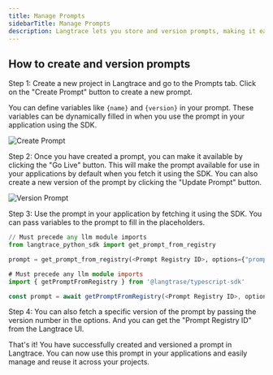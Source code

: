 ```yaml
---
title: Manage Prompts
sidebarTitle: Manage Prompts
description: Langtrace lets you store and version prompts, making it easy to manage and reuse them across your applications. 
---
```


## How to create and version prompts

Step 1: Create a new project in Langtrace and go to the Prompts tab. Click on the "Create Prompt" button to create a new prompt. 

You can define variables like `{name}` and `{version}` in your prompt. These variables can be dynamically filled in when you use the prompt in your application using the SDK.

![Create Prompt](/images/prompt_1.png)

Step 2: Once you have created a prompt, you can make it available by clicking the "Go Live" button. This will make the prompt available for use in your applications by default when you fetch it using the SDK. You can also create a new version of the prompt by clicking the "Update Prompt" button.

![Version Prompt](/images/prompt_2.png)

Step 3: Use the prompt in your application by fetching it using the SDK. You can pass variables to the prompt to fill in the placeholders.

<CodeGroup>

```python Python
// Must precede any llm module imports
from langtrace_python_sdk import get_prompt_from_registry

prompt = get_prompt_from_registry(<Prompt Registry ID>, options={"prompt_version": 1, "variables": {"topic": "Healthcare", "rule1": "Be polite", "rule2": "If you do not know the answer, say I do not know. Do NOT make up stuff" } })
```

```typescript Typescript
# Must precede any llm module imports
import { getPromptFromRegistry } from '@langtrase/typescript-sdk' 

const prompt = await getPromptFromRegistry(<Prompt Registry ID>, options={"prompt_version": 1, "variables": {"topic": "Healthcare", "rule1": "Be polite", "rule2": "If you do not know the answer, say I do not know. Do NOT make up stuff" } })
```

</CodeGroup>

Step 4: You can also fetch a specific version of the prompt by passing the version number in the options. And you can get the "Prompt Registry ID" from the Langtrace UI.

That's it! You have successfully created and versioned a prompt in Langtrace. You can now use this prompt in your applications and easily manage and reuse it across your projects.
